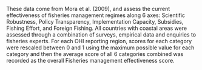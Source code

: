These data come from Mora et al. (2009), and assess the current effectiveness of fisheries management regimes along 6 axes: Scientific Robustness, Policy Transparency, Implementation Capacity, Subsidies, Fishing Effort, and Foreign Fishing. All countries with coastal areas were assessed through a combination of surveys, empirical data and enquiries to fisheries experts. For each OHI reporting region, scores for each category were rescaled between 0 and 1 using the maximum possible value for each category and then the average score of all 6 categories combined was recorded as the overall Fisheries management effectiveness score.